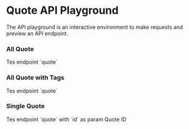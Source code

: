 
# Quote API Playground

The API playground is an interactive environment to make requests and preview an API endpoint.

### All Quote

<ApiPlayground method="GET" endpoint="quote">
	Tes endpoint `quote`
</ApiPlayground>

### All Quote with Tags

<ApiPlayground method="GET" endpoint="quote/with-tags">
	Tes endpoint `quote`
</ApiPlayground>

### Single Quote

<ApiPlayground method="GET" endpoint="quote" param={true} paramName="id">
	Tes endpoint `quote` with `id` as param
	<Param name="id" type="number">
		Quote ID
	</Param>
</ApiPlayground>
